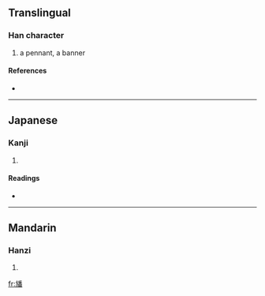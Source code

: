 ==Translingual==

===Han character===
{{Han char|rn=70|rad=方|as=12|sn=16|four=|canj=卜尸竹木田 (YSHDW)}}

# a pennant, a banner

====References====
* {{Han ref|kx=0485.051|hdz=32184.111|uh=65D9|ud=26073}}

----

==Japanese==

===Kanji===
{{ja-kanji|grade=|rs=方12}}

# {{defn|Japanese}}

====Readings====
* {{ja-readings|on=[[はん]] (han)|kun=[[はた]] (hata)}}

----

==Mandarin==

===Hanzi===
{{cmn-hanzi|pin=[[fān]] ([[fan1]])|wg=fan<sup>1</sup>}}

# {{defn|Mandarin}}

[[fr:旙]]